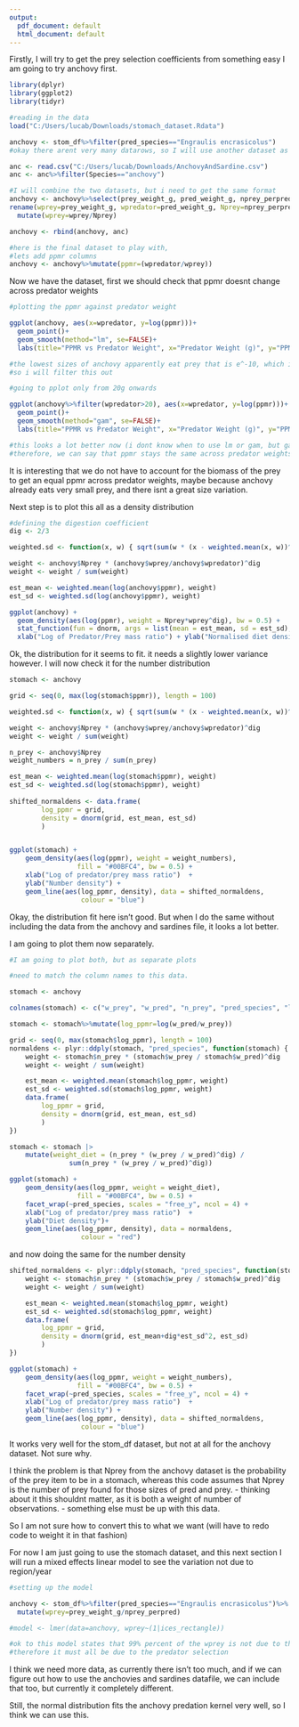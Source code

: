 ```yaml
---
output:
  pdf_document: default
  html_document: default
---
```



Firstly, I will try to get the prey selection coefficients from something easy
I am going to try anchovy first. 

```r
library(dplyr)
library(ggplot2)
library(tidyr)

#reading in the data
load("C:/Users/lucab/Downloads/stomach_dataset.Rdata") 

anchovy <- stom_df%>%filter(pred_species=="Engraulis encrasicolus")
#okay there arent very many datarows, so I will use another dataset as well

anc <- read.csv("C:/Users/lucab/Downloads/AnchovyAndSardine.csv")
anc <- anc%>%filter(Species=="anchovy")

#I will combine the two datasets, but i need to get the same format
anchovy <- anchovy%>%select(prey_weight_g, pred_weight_g, nprey_perpred, pred_species,)%>%
rename(wprey=prey_weight_g, wpredator=pred_weight_g, Nprey=nprey_perpred, Species=pred_species)%>%
  mutate(wprey=wprey/Nprey)

anchovy <- rbind(anchovy, anc)

#here is the final dataset to play with,
#lets add ppmr columns
anchovy <- anchovy%>%mutate(ppmr=(wpredator/wprey))
```

Now we have the dataset, first we should check that ppmr doesnt change across predator weights

```r
#plotting the ppmr against predator weight

ggplot(anchovy, aes(x=wpredator, y=log(ppmr)))+
  geom_point()+
  geom_smooth(method="lm", se=FALSE)+
  labs(title="PPMR vs Predator Weight", x="Predator Weight (g)", y="PPMR")

#the lowest sizes of anchovy apparently eat prey that is e^-10, which is very small,
#so i will filter this out

#going to pplot only from 20g onwards

ggplot(anchovy%>%filter(wpredator>20), aes(x=wpredator, y=log(ppmr)))+
  geom_point()+
  geom_smooth(method="gam", se=FALSE)+
  labs(title="PPMR vs Predator Weight", x="Predator Weight (g)", y="PPMR")

#this looks a lot better now (i dont know when to use lm or gam, but gam looks better)
#therefore, we can say that ppmr stays the same across predator weights, so we can aggregate predator weights now.

```

It is interesting that we do not have to account for the biomass of the prey to get 
an equal ppmr across predator weights, maybe because anchovy already eats very small 
prey, and there isnt a great size variation.

Next step is to plot this all as a density distribution

```r
#defining the digestion coefficient
dig <- 2/3

weighted.sd <- function(x, w) { sqrt(sum(w * (x - weighted.mean(x, w))^2)) } 

weight <- anchovy$Nprey * (anchovy$wprey/anchovy$wpredator)^dig 
weight <- weight / sum(weight) 

est_mean <- weighted.mean(log(anchovy$ppmr), weight) 
est_sd <- weighted.sd(log(anchovy$ppmr), weight) 

ggplot(anchovy) + 
  geom_density(aes(log(ppmr), weight = Nprey*wprey^dig), bw = 0.5) + 
  stat_function(fun = dnorm, args = list(mean = est_mean, sd = est_sd), colour = "blue") + 
  xlab("Log of Predator/Prey mass ratio") + ylab("Normalised diet density")

```

Ok, the distribution for it seems to fit. it needs a slightly lower variance however.
I will now check it for the number distribution

```r

stomach <- anchovy

grid <- seq(0, max(log(stomach$ppmr)), length = 100)

weighted.sd <- function(x, w) { sqrt(sum(w * (x - weighted.mean(x, w))^2)) } 

weight <- anchovy$Nprey * (anchovy$wprey/anchovy$wpredator)^dig 
weight <- weight / sum(weight)

n_prey <- anchovy$Nprey
weight_numbers = n_prey / sum(n_prey)

est_mean <- weighted.mean(log(stomach$ppmr), weight)
est_sd <- weighted.sd(log(stomach$ppmr), weight)
    
shifted_normaldens <- data.frame( 
        log_ppmr = grid,
        density = dnorm(grid, est_mean, est_sd)
        )


ggplot(stomach) +
    geom_density(aes(log(ppmr), weight = weight_numbers),
                 fill = "#00BFC4", bw = 0.5) +
    xlab("Log of predator/prey mass ratio")  +
    ylab("Number density") +
    geom_line(aes(log_ppmr, density), data = shifted_normaldens,
                  colour = "blue")

```

Okay, the distribution fit here isn't good. But when I do the same without 
including the data from the anchovy and sardines file, it looks a lot better.

I am going to plot them now separately.

```r

#I am going to plot both, but as separate plots

#need to match the column names to this data.

stomach <- anchovy

colnames(stomach) <- c("w_prey", "w_pred", "n_prey", "pred_species", "log_ppmr")

stomach <- stomach%>%mutate(log_ppmr=log(w_pred/w_prey))

grid <- seq(0, max(stomach$log_ppmr), length = 100)
normaldens <- plyr::ddply(stomach, "pred_species", function(stomach) {
    weight <- stomach$n_prey * (stomach$w_prey / stomach$w_pred)^dig
    weight <- weight / sum(weight)

    est_mean <- weighted.mean(stomach$log_ppmr, weight)
    est_sd <- weighted.sd(stomach$log_ppmr, weight)
    data.frame( 
        log_ppmr = grid,
        density = dnorm(grid, est_mean, est_sd)
        )
})

stomach <- stomach |>
    mutate(weight_diet = (n_prey * (w_prey / w_pred)^dig) / 
               sum(n_prey * (w_prey / w_pred)^dig))

ggplot(stomach) +
    geom_density(aes(log_ppmr, weight = weight_diet),
                 fill = "#00BFC4", bw = 0.5) +
    facet_wrap(~pred_species, scales = "free_y", ncol = 4) +
    xlab("Log of predator/prey mass ratio")  +
    ylab("Diet density")+ 
    geom_line(aes(log_ppmr, density), data = normaldens,
                  colour = "red")
```

and now doing the same for the number density

```r

shifted_normaldens <- plyr::ddply(stomach, "pred_species", function(stomach) {
    weight <- stomach$n_prey * (stomach$w_prey / stomach$w_pred)^dig
    weight <- weight / sum(weight)

    est_mean <- weighted.mean(stomach$log_ppmr, weight)
    est_sd <- weighted.sd(stomach$log_ppmr, weight)
    data.frame( 
        log_ppmr = grid,
        density = dnorm(grid, est_mean+dig*est_sd^2, est_sd)
        )
})

ggplot(stomach) +
    geom_density(aes(log_ppmr, weight = weight_numbers),
                 fill = "#00BFC4", bw = 0.5) +
    facet_wrap(~pred_species, scales = "free_y", ncol = 4) +
    xlab("Log of predator/prey mass ratio")  +
    ylab("Number density") +
    geom_line(aes(log_ppmr, density), data = shifted_normaldens,
                  colour = "blue")


```

It works very well for the stom_df dataset, but not at all for the anchovy dataset.
Not sure why. 

I think the problem is that Nprey from the anchovy dataset is the probability of 
the prey item to be in a stomach, whereas this code assumes that Nprey is the 
number of prey found for those sizes of pred and prey. - thinking about it this
shouldnt matter, as it is both a weight of number of observations. 
- something else must be up with this data.

So I am not sure how to convert this to what we want (will have to redo code
to weight it in that fashion)

For now I am just going to use the stomach dataset, and this next section I will
run a mixed effects linear model to see the variation not due to region/year
```r
#setting up the model

anchovy <- stom_df%>%filter(pred_species=="Engraulis encrasicolus")%>%
  mutate(wprey=prey_weight_g/nprey_perpred)

#model <- lmer(data=anchovy, wprey~(1|ices_rectangle))

#ok to this model states that 99% percent of the wprey is not due to the region or year
#therefore it must all be due to the predator selection

```

I think we need more data, as currently there isn't too much, and if we can 
figure out how to use the anchovies and sardines datafile, we can include that too, 
but currently it completely different. 

Still, the normal distribution fits the anchovy predation kernel very well, 
so I think we can use this.
